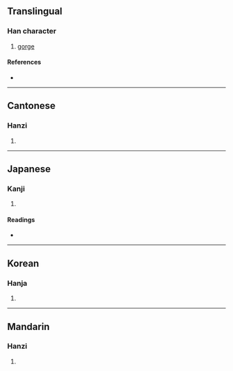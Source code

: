 {{character info}}
==Translingual==

===Han character===
{{Han char|rn=46|rad=山|as=13|sn=16|four=27752|canj=UNBQ|ids=⿰山解}}

# [[gorge]]

====References====
* {{Han ref|kx=0320.380|dkj=08526|dj=0621.030|hdz=10801.100|uh=5DB0|ud=23984|bh=E963|bd=59747}}

----

==Cantonese==

===Hanzi===
{{yue-hanzi|jyut=[[haai5]]|y=haai5}}

# {{rfdef|yue|sort=山13}}

----

==Japanese==

===Kanji===
{{ja-kanji|grade=|rs=山13}}

# {{rfdef|ja|sort=山13}}

====Readings====
* {{ja-readings|on=[[かい]] (kai), [[げ]] (ge), [[け]] (ke)|kun=[[たに]] (tani)}}

----

==Korean==

===Hanja===
{{ko-hanja|hangeul=해|rv=hae|mr=hae}}

# {{rfdef|ko|sort=山13}}

----

==Mandarin==

===Hanzi===
{{cmn-hanzi|pin=[[xiè]] ([[xie4]])|wg=hsieh<sup>4</sup>}}

# {{rfdef|cmn|sort=山13}}